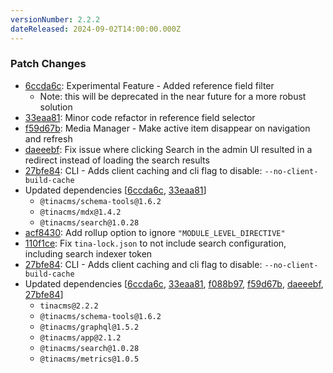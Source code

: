 ```yaml
---
versionNumber: 2.2.2
dateReleased: 2024-09-02T14:00:00.000Z
---
```


### Patch Changes

* [6ccda6c](https://github.com/tinacms/tinacms/commit/6ccda6c): Experimental Feature - Added reference field filter
  * Note: this will be deprecated in the near future for a more robust solution
* [33eaa81](https://github.com/tinacms/tinacms/commit/33eaa81): Minor code refactor in reference field selector
* [f59d67b](https://github.com/tinacms/tinacms/commit/f59d67b): Media Manager - Make active item disappear on navigation and refresh
* [daeeebf](https://github.com/tinacms/tinacms/commit/daeeebf): Fix issue where clicking Search in the admin UI resulted in a redirect instead of loading the search results
* [27bfe84](https://github.com/tinacms/tinacms/commit/27bfe84): CLI - Adds client caching and cli flag to disable: `--no-client-build-cache`
* Updated dependencies \[[6ccda6c](https://github.com/tinacms/tinacms/commit/6ccda6c), [33eaa81](https://github.com/tinacms/tinacms/commit/33eaa81)]
  * `@tinacms/schema-tools@1.6.2`
  * `@tinacms/mdx@1.4.2`
  * `@tinacms/search@1.0.28`
* [acf8430](https://github.com/tinacms/tinacms/commit/acf8430): Add rollup option to ignore `"MODULE_LEVEL_DIRECTIVE"`
* [110f1ce](https://github.com/tinacms/tinacms/commit/110f1ce): Fix `tina-lock.json` to not include search configuration, including search indexer token
* [27bfe84](https://github.com/tinacms/tinacms/commit/27bfe84): CLI - Adds client caching and cli flag to disable: `--no-client-build-cache`
* Updated dependencies \[[6ccda6c](https://github.com/tinacms/tinacms/commit/6ccda6c), [33eaa81](https://github.com/tinacms/tinacms/commit/33eaa81), [f088b97](https://github.com/tinacms/tinacms/commit/f088b97), [f59d67b](https://github.com/tinacms/tinacms/commit/f59d67b), [daeeebf](https://github.com/tinacms/tinacms/commit/daeeebf), [27bfe84](https://github.com/tinacms/tinacms/commit/27bfe84)]
  * `tinacms@2.2.2`
  * `@tinacms/schema-tools@1.6.2`
  * `@tinacms/graphql@1.5.2`
  * `@tinacms/app@2.1.2`
  * `@tinacms/search@1.0.28`
  * `@tinacms/metrics@1.0.5`
